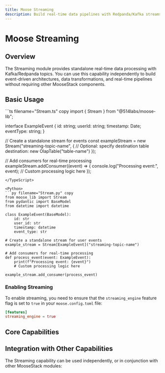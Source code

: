 ```yaml
---
title: Moose Streaming
description: Build real-time data pipelines with Redpanda/Kafka streams, transformations, and event processing
---
```



# Moose Streaming
<LanguageSwitcher />

## Overview

The Streaming module provides standalone real-time data processing with Kafka/Redpanda topics. You can use this capability independently to build event-driven architectures, data transformations, and real-time pipelines without requiring other MooseStack components.

## Basic Usage

<TypeScript>
```ts filename="Stream.ts" copy
import { Stream } from "@514labs/moose-lib";

interface ExampleEvent {
  id: string;
  userId: string;
  timestamp: Date;
  eventType: string;
}

// Create a standalone stream for events
const exampleStream = new Stream<ExampleEvent>("streaming-topic-name", {
  // Optional: specify destination table
  destination: new OlapTable<ExampleEvent>("table-name")
});

// Add consumers for real-time processing
exampleStream.addConsumer((event) => {
  console.log("Processing event:", event);
  // Custom processing logic here
});
```
</TypeScript>

<Python>
```py filename="Stream.py" copy
from moose_lib import Stream
from pydantic import BaseModel
from datetime import datetime

class ExampleEvent(BaseModel):
    id: str
    user_id: str
    timestamp: datetime
    event_type: str

# Create a standalone stream for user events
example_stream = Stream[ExampleEvent]("streaming-topic-name")

# Add consumers for real-time processing
def process_event(event: ExampleEvent):
    print(f"Processing event: {event}")
    # Custom processing logic here

example_stream.add_consumer(process_event)
```
</Python>

### Enabling Streaming

To enable streaming, you need to ensure that the `streaming_engine` feature flag is set to `true` in your `moose.config.toml` file:

```toml
[features]
streaming_engine = true
```


## Core Capabilities

<CTACards>
<CTACard
  title="Create Streams"
  description="Define and create Kafka/Redpanda topics with type-safe schemas"
  ctaLink="/moose/streaming/create-stream"
  ctaLabel="Learn More →"
  badge={{ variant: "moose", text: "Streams" }}
/>
<CTACard
  title="Publish Data"
  description="Write data to streams from applications, APIs, or external sources"
  ctaLink="/moose/streaming/from-your-code"
  ctaLabel="Learn More →"
  badge={{ variant: "moose", text: "Publishing" }}
/>
<CTACard
  title="Consumer Functions"
  description="Read and process data from streams with consumers and processors"
  ctaLink="/moose/streaming/consumer-functions"
  ctaLabel="Learn More →"
  badge={{ variant: "moose", text: "Consuming" }}
/>
<CTACard
  title="Streaming Transformations"
  description="Process and transform data in-flight between streams"
  ctaLink="/moose/streaming/transform-functions"
  ctaLabel="Learn More →"
  badge={{ variant: "moose", text: "Transformation" }}
/>
</CTACards>

## Integration with Other Capabilities

The Streaming capability can be used independently, or in conjunction with other MooseStack modules:

<CTACards>
<CTACard
  title="OLAP"
  description="Sync data from streams to tables to persist data and enable fast analytical queries on top of it"
  ctaLink="/moose/streaming/sync-to-table"
  ctaLabel="Learn More →"
  orientation="horizontal"
  isMooseModule={true}
/>
<CTACard
  title="APIs"
  description="Create APIs to route data into streams from your other applications or webhooks"
  ctaLink="/moose/streaming/from-your-code"
  ctaLabel="Learn More →"
  orientation="horizontal"
  isMooseModule={true}
/>
</CTACards>